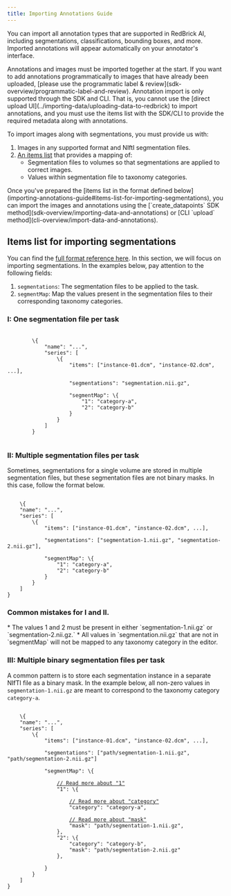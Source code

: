 ```yaml
---
title: Importing Annotations Guide
---
```


You can import all annotation types that are supported in RedBrick AI, including segmentations, classifications, bounding boxes, and more. Imported annotations will appear automatically on your annotator's interface.

<Warning>
Annotations and images must be imported together at the start.&#x20;
</Warning>

<Warning>
If you want to add annotations programmatically to images that have already been uploaded, [please use the programmatic label & review](sdk-overview/programmatic-label-and-review).
</Warning>

<Warning>
Annotation import is only supported through the SDK and CLI.&#x20;
</Warning>

<Warning>
That is, you cannot use the [direct upload UI](../importing-data/uploading-data-to-redbrick) to import annotations, and you must use the items list with the SDK/CLI to provide the required metadata along with annotations.
</Warning>

To import images along with segmentations, you must provide us with:

1. Images in any supported format and NIftI segmentation files.
2. [An items list](importing-annotations-guide#items-list-for-importing-segmentations) that provides a mapping of:
   * Segmentation files to volumes so that segmentations are applied to correct images.
   * Values within segmentation file to taxonomy categories.

<Check>
Once you've prepared the [items list in the format defined below](importing-annotations-guide#items-list-for-importing-segmentations), you can import the images and annotations using the [`create_datapoints` SDK method](sdk-overview/importing-data-and-annotations) or [CLI `upload` method](cli-overview/import-data-and-annotations).
</Check>

## Items list for importing segmentations

You can find the [full format reference here](formats/full-format-reference#items-list-and-tasks.json). In this section, we will focus on importing segmentations. In the examples below, pay attention to the following fields:&#x20;

1. `segmentations`: The segmentation files to be applied to the task.
2. `segmentMap`: Map the values present in the segmentation files to their corresponding taxonomy categories.

### I: One segmentation file per task

<pre class="language-json" data-line-numbers>
    <code class="lang-json">
        \{
            "name": "...",
            "series": [
                \{
                    "items": ["instance-01.dcm", "instance-02.dcm", ...],
                    
                    "segmentations": "segmentation.nii.gz",
                    
                    "segmentMap": \{
                        "1": "category-a", 
                        "2": "category-b"
                    }
                }
            ]
        }
    </code>
</pre>

### II: Multiple segmentation files per task

Sometimes, segmentations for a single volume are stored in multiple segmentation files, but these segmentation files are not binary masks. In this case, follow the format below.

<pre class="language-json5"><code class="lang-json5">
    \{
    "name": "...", 
    "series": [
        \{
            "items": ["instance-01.dcm", "instance-02.dcm", ...],
            
            "segmentations": ["segmentation-1.nii.gz", "segmentation-2.nii.gz"],
            
            "segmentMap": \{
                "1": "category-a", 
                "2": "category-b"
            }
        }
    ]
}
</code></pre>

### Common mistakes for I and II.&#x20;

<Warning>
* The values 1 and 2 must be present in either `segmentation-1.nii.gz` or `segmentation-2.nii.gz.`
</Warning>
<Warning>
* All values in `segmentation.nii.gz` that are not in `segmentMap` will not be mapped to any taxonomy category in the editor.
</Warning>

### III: Multiple binary segmentation files per task

A common pattern is to store each segmentation instance in a separate NIfTI file as a binary mask. In the example below, all non-zero values in `segmentation-1.nii.gz` are meant to correspond to the taxonomy category `category-a`.&#x20;

<pre class="language-json"><code class="lang-json">
    \{
    "name": "...", 
    "series": [
        \{
            "items": ["instance-01.dcm", "instance-02.dcm", ...],
            
            "segmentations": ["path/segmentation-1.nii.gz", "path/segmentation-2.nii.gz"]
            
            "segmentMap": \{
            
                <a data-footnote-ref href="#user-content-fn-5">// Read more about "1"</a>
                "1": \{
                
                    <a data-footnote-ref href="#user-content-fn-6">// Read more about "category"</a>
                    "category": "category-a", 
                    
                    <a data-footnote-ref href="#user-content-fn-7">// Read more about "mask"</a>
                    "mask": "path/segmentation-1.nii.gz",                 
                }, 
                "2": \{
                    "category": "category-b", 
                    "mask": "path/segmentation-2.nii.gz"
                }, 
                
            }
        }
    ]
}
</code></pre>

[^1]: All "1" within segmentation.nii will map to "category-a".

[^2]: The masks here are not necessarily binary masks, i.e., they might have multiple values within them. \
    \
    The mapping between value and category should be stable across files.&#x20;

[^3]: All "1" within both segmentation files will map to "category-a".

[^4]: For this example, each segmentation file is a binary mask, i.e., all non-zero values in a file will be mapped to a single category.

[^5]: When exported, this segmentation will be represented by "1" in the exported NIfTI.

[^6]: This segmentation will be mapped to "category". The "category" must exist in your Project's Taxonomy.

[^7]: This mapping will apply to the segmentation file defined by "mask".

[^8]: This defines that all segmentation files are binary masks, i.e., all non-zero values represent a single category.&#x20;
